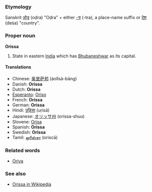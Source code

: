 ===Etymology===
Sanskrit [[ओड्र]] (oḍra) "Oḍra" + either [[-त्र]] (-tra), a place-name suffix or [[देश]] (deśa) "country".

===Proper noun===
'''Orissa'''
#State in eastern [[India]] which has [[Bhubaneshwar]] as its capital.

====Translations====
*Chinese: [[奥里萨邦]] (àolǐsà-bāng)
*Danish: '''Orissa'''
*Dutch: '''Orissa'''
*[[Esperanto]]: [[Oriso]]
*French: '''Orissa''' '' ''
*German: '''Orissa'''
*Hindi: [[उड़िसा]] (uṛisā)
*Japanese: [[オリッサ州]] (orissa-shuu)
*Slovene: [[Orisa]]
*Spanish: '''Orissa'''
*Swedish: '''Orissa'''
*Tamil: [[ஒரிஸ்சா]] (oriscā)

===Related words===
*[[Oriya]]

===See also===
*[[w:Orissa|Orissa in Wikipedia]]